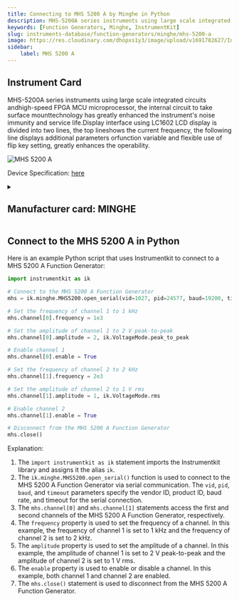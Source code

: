 ```yaml
---
title: Connecting to MHS 5200 A by Minghe in Python
description: MHS-5200A series instruments using large scale integrated circuits andhigh-speed FPGA MCU microprocessor, the internal circuit to take surface mounttechnology has greatly enhanced the instrument's noise immunity and service life.Display interface using LC1602 LCD display is divided into two lines, the top lineshows the current frequency, the following line displays additional parameters orfunction variable and flexible use of flip key setting, greatly enhances the operability.
keywords: [Function Generators, Minghe, InstrumentKit] 
slug: instruments-database/function-generators/minghe/mhs-5200-a 
image: https://res.cloudinary.com/dhopxs1y3/image/upload/v1691782627/Instruments/Function%20Generators/MHS-5200-A/MHS-5200-A.jpg
sidebar:
    label: MHS 5200 A 
---
```



## Instrument Card

MHS-5200A series instruments using large scale integrated circuits andhigh-speed FPGA MCU microprocessor, the internal circuit to take surface mounttechnology has greatly enhanced the instrument's noise immunity and service life.Display interface using LC1602 LCD display is divided into two lines, the top lineshows the current frequency, the following line displays additional parameters orfunction variable and flexible use of flip key setting, greatly enhances the operability.

![MHS 5200 A](https://res.cloudinary.com/dhopxs1y3/image/upload/v1691782627/Instruments/Function%20Generators/MHS-5200-A/MHS-5200-A.jpg)

Device Specification: [here](/instruments-database/all-instruments)

<details style={{ marginTop: "15px"}}>
<summary><h2 style={{display:'inline'}}>Manufacturer card: MINGHE</h2></summary>

Could not find

- Headquarters: 
- Yearly Revenue (millions, USD): 
- Vendor Website: [here](https://sigrok.org/wiki/MHINSTEK_MHS-5200A)

</details>


<FeaturedInstrumentVideo category="FUNCTION_GENERATORS" />

## Connect to the MHS 5200 A in Python





<Tabs>

<SectionsCard category="FUNCTION_GENERATORS" manufacturer="Minghe"></SectionsCard>

<TabItem value="InstrumentKit" label="InstrumentKit">

Here is an example Python script that uses Instrumentkit to connect to a MHS 5200 A Function Generator:

```python
import instrumentkit as ik

# Connect to the MHS 5200 A Function Generator
mhs = ik.minghe.MHS5200.open_serial(vid=1027, pid=24577, baud=19200, timeout=1)

# Set the frequency of channel 1 to 1 kHz
mhs.channel[0].frequency = 1e3

# Set the amplitude of channel 1 to 2 V peak-to-peak
mhs.channel[0].amplitude = 2, ik.VoltageMode.peak_to_peak

# Enable channel 1
mhs.channel[0].enable = True

# Set the frequency of channel 2 to 2 kHz
mhs.channel[1].frequency = 2e3

# Set the amplitude of channel 2 to 1 V rms
mhs.channel[1].amplitude = 1, ik.VoltageMode.rms

# Enable channel 2
mhs.channel[1].enable = True

# Disconnect from the MHS 5200 A Function Generator
mhs.close()
```

Explanation:
1. The `import instrumentkit as ik` statement imports the Instrumentkit library and assigns it the alias `ik`.
2. The `ik.minghe.MHS5200.open_serial()` function is used to connect to the MHS 5200 A Function Generator via serial communication. The `vid`, `pid`, `baud`, and `timeout` parameters specify the vendor ID, product ID, baud rate, and timeout for the serial connection.
3. The `mhs.channel[0]` and `mhs.channel[1]` statements access the first and second channels of the MHS 5200 A Function Generator, respectively.
4. The `frequency` property is used to set the frequency of a channel. In this example, the frequency of channel 1 is set to 1 kHz and the frequency of channel 2 is set to 2 kHz.
5. The `amplitude` property is used to set the amplitude of a channel. In this example, the amplitude of channel 1 is set to 2 V peak-to-peak and the amplitude of channel 2 is set to 1 V rms.
6. The `enable` property is used to enable or disable a channel. In this example, both channel 1 and channel 2 are enabled.
7. The `mhs.close()` statement is used to disconnect from the MHS 5200 A Function Generator.

</TabItem>
</Tabs>
